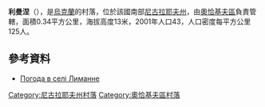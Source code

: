 {{coord|46|50|21|N|31|35|47|E|scale:100000|display=title}}

'''利曼涅'''（{{lang-uk|Лиманне}}），是[[烏克蘭|烏克蘭]]的村落，位於該國南部[[尼古拉耶夫州|尼古拉耶夫州]]，由[[奧恰基夫區|奧恰基夫區]]負責管轄，面積0.34平方公里，海拔高度13米，2001年人口43，人口密度每平方公里125人。

==參考資料==
* [http://weather.in.ua/ua/nikolaevskaja/13317 Погода в селі Лиманне]{{Wayback|url=http://weather.in.ua/ua/nikolaevskaja/13317 |date=20160607055143 }}

[[Category:尼古拉耶夫州村落|Category:尼古拉耶夫州村落]]
[[Category:奧恰基夫區村落|Category:奧恰基夫區村落]]


{{Mykolaiv-geo-stub}}